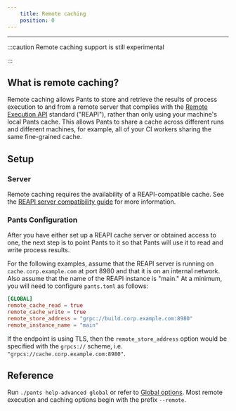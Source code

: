 ```yaml
---
    title: Remote caching
    position: 0
---
```


---

:::caution Remote caching support is still experimental

:::

## What is remote caching?

Remote caching allows Pants to store and retrieve the results of process execution to and from a remote server that complies with the [Remote Execution API](https://github.com/bazelbuild/remote-apis) standard ("REAPI"), rather than only using your machine's local Pants cache. This allows Pants to share a cache across different runs and different machines, for example, all of your CI workers sharing the same fine-grained cache.

## Setup

### Server

Remote caching requires the availability of a REAPI-compatible cache. See the [REAPI server compatibility guide](./index.mdx#server-compatibility) for more information.

### Pants Configuration

After you have either set up a REAPI cache server or obtained access to one, the next step is to point Pants to it so that Pants will use it to read and write process results.

For the following examples, assume that the REAPI server is running on `cache.corp.example.com` at port 8980 and that it is on an internal network. Also assume that the name of the REAPI instance is "main." At a minimum, you will need to configure `pants.toml` as follows:

```toml
[GLOBAL]
remote_cache_read = true
remote_cache_write = true
remote_store_address = "grpc://build.corp.example.com:8980"
remote_instance_name = "main"
```

If the endpoint is using TLS, then the `remote_store_address` option would be specified with the `grpcs://` scheme, i.e. `"grpcs://cache.corp.example.com:8980"`.

## Reference

Run `./pants help-advanced global` or refer to [Global options](reference:reference-global). Most remote execution and caching options begin with the prefix `--remote`.



